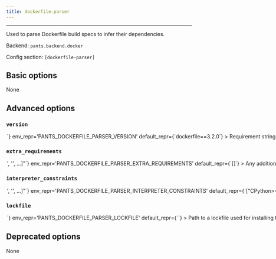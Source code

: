 ```yaml
---
title: dockerfile-parser
---
```



---

Used to parse Dockerfile build specs to infer their dependencies.

Backend: <span className="color--primary">`pants.backend.docker`</span>

Config section: <span className="color--primary">`[dockerfile-parser]`</span>

<span className={styles.options}>

## Basic options
None

## Advanced options

### `version`

<Option
  cli_repr={`--dockerfile-parser-version=<str>`}
  env_repr='PANTS_DOCKERFILE_PARSER_VERSION'
  default_repr={`dockerfile==3.2.0`}
>

Requirement string for the tool.

</Option>

### `extra_requirements`

<Option
  cli_repr={`--dockerfile-parser-extra-requirements="['<str>', '<str>', ...]"`}
  env_repr='PANTS_DOCKERFILE_PARSER_EXTRA_REQUIREMENTS'
  default_repr={`[]`}
>

Any additional requirement strings to use with the tool. This is useful if the tool allows you to install plugins or if you need to constrain a dependency to a certain version.

</Option>

### `interpreter_constraints`

<Option
  cli_repr={`--dockerfile-parser-interpreter-constraints="['<str>', '<str>', ...]"`}
  env_repr='PANTS_DOCKERFILE_PARSER_INTERPRETER_CONSTRAINTS'
  default_repr={`["CPython>=3.7,<4"]`}
>

Python interpreter constraints for this tool.

</Option>

### `lockfile`

<Option
  cli_repr={`--dockerfile-parser-lockfile=<str>`}
  env_repr='PANTS_DOCKERFILE_PARSER_LOCKFILE'
  default_repr={`<default>`}
>

Path to a lockfile used for installing the tool.

Set to the string `<default>` to use a lockfile provided by Pants, so long as you have not changed the `--version` and `--extra-requirements` options, and the tool&#x27;s interpreter constraints are compatible with the default. Pants will error or warn if the lockfile is not compatible (controlled by `[python].invalid_lockfile_behavior`). See https://github.com/pantsbuild/pants/blob/release_2.12.1/src/python/pants/backend/docker/subsystems/dockerfile.lock for the default lockfile contents.

Set to the string `<none>` to opt out of using a lockfile. We do not recommend this, though, as lockfiles are essential for reproducible builds.

To use a custom lockfile, set this option to a file path relative to the build root, then run `/home/josh/work/scie-pants/dist/scie-pants-linux-x86_64 generate-lockfiles --resolve=dockerfile-parser`.

As explained at https://www.pantsbuild.org/v2.12/docs/python-third-party-dependencies, lockfile generation via `generate-lockfiles` does not always work and you may want to manually generate the lockfile. You will want to set `[python].invalid_lockfile_behavior = 'ignore'` so that Pants does not complain about missing lockfile headers.

</Option>

## Deprecated options

None

</span>